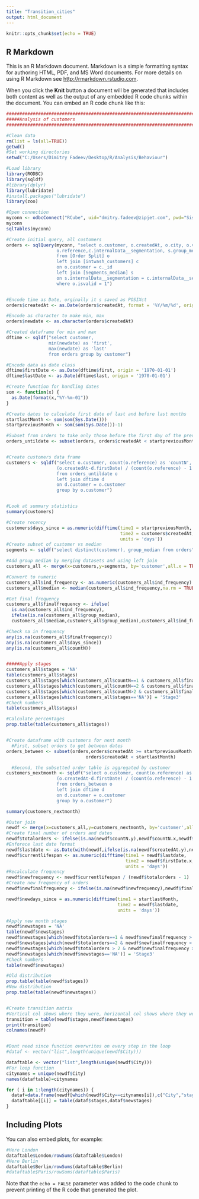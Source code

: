 ---
title: "Transition_cities"
output: html_document
---

```{r setup, include=FALSE}

knitr::opts_chunk$set(echo = TRUE)
```

## R Markdown

This is an R Markdown document. Markdown is a simple formatting syntax for authoring HTML, PDF, and MS Word documents. For more details on using R Markdown see <http://rmarkdown.rstudio.com>.

When you click the **Knit** button a document will be generated that includes both content as well as the output of any embedded R code chunks within the document. You can embed an R code chunk like this:

```{r, echo=FALSE, results='hide',message=FALSE,warning=FALSE}
###############################################################################
#####Analysis of customers
###############################################################################

#Clean data
rm(list = ls(all=TRUE))
getwd()
#Set working directories
setwd("C:/Users/Dimitry Fadeev/Desktop/R/Analysis/Behaviour")

#Load library
library(RODBC)
library(sqldf)
#library(dplyr)
library(lubridate)
#install.packages("lubridate")
library(zoo)

#Open connection
myconn <- odbcConnect("RCube", uid="dmitry.fadeev@zipjet.com", pwd="Sisense")
myconn
sqlTables(myconn)

#Create initial query, all customers
orders <- sqlQuery(myconn, "select o.customer, o.createdAt, o.city, o.voucherCode,
                   o.reference,c.internalData__segmentation, s.group_median
                   from [Order Split] o
                   left join [intwash_customers] c
                   on o.customer = c._id
                   left join [Segments_median] s
                   on s.internalData__segmentation = c.internalData__segmentation
                   where o.isvalid = 1")


#Encode time as Date, orginally it s saved as POSIXct
orders$createdAt <- as.Date(orders$createdAt, format = '%Y/%m/%d', origin = '1970-01-01')

#Encode as character to make min, max
orders$newdate <- as.character(orders$createdAt)

#Created dataframe for min and max
dftime <- sqldf("select customer,
                min(newdate) as 'first',
                max(newdate) as 'last' 
                from orders group by customer")

#Encode data as date class
dftime$firstDate <- as.Date(dftime$first, origin = '1970-01-01')
dftime$lastDate <- as.Date(dftime$last, origin = '1970-01-01')

#Create function for handling dates
som <- function(x) {
  as.Date(format(x,"%Y-%m-01"))
}

#Create dates to calculate first date of last and before last months
startlastMonth <- som(som(Sys.Date()))
startpreviousMonth <- som(som(Sys.Date())-1)

#Subset from orders to take only those before the first day of the previous month
orders_untildate <- subset(orders, orders$createdAt < startpreviousMonth)


#Create customers data frame
customers <- sqldf("select o.customer, count(o.reference) as 'countN', d.firstDate, o.createdAt,
                   (o.createdAt-d.firstDate) / (count(o.reference) - 1 ) as 'ind_frequency', o.city
                   from orders_untildate o
                   left join dftime d
                   on d.customer = o.customer
                   group by o.customer")


#Look at summary statistics
summary(customers)

#Create recency
customers$days_since = as.numeric(difftime(time1 = startpreviousMonth,
                                           time2 = customers$createdAt,
                                           units = 'days'))
#Create subset of customer vs median
segments <- sqldf("select distinct(customer), group_median from orders")

#Add group median by merging datasets and using left join
customers_all <- merge(x=customers,y=segments, by='customer',all.x = TRUE)

#Convert to numeric
customers_all$ind_frequency <- as.numeric(customers_all$ind_frequency)
customers_all$median <- median(customers_all$ind_frequency,na.rm = TRUE)

#Get final frequency
customers_all$finalfrequency <- ifelse(
  is.na(customers_all$ind_frequency),
  ifelse(is.na(customers_all$group_median),
  customers_all$median,customers_all$group_median),customers_all$ind_frequency)

#Check na in frequency
any(is.na(customers_all$finalfrequency))
any(is.na(customers_all$days_since))
any(is.na(customers_all$countN))


#####Apply stages
customers_all$stages = 'NA'
table(customers_all$stages)
customers_all$stages[which(customers_all$countN==1 & customers_all$finalfrequency > customers_all$days_since)] = 'Stage1A'
customers_all$stages[which(customers_all$countN==2 & customers_all$finalfrequency > customers_all$days_since)] = 'Stage1B'
customers_all$stages[which(customers_all$countN>2 & customers_all$finalfrequency > customers_all$days_since)] = 'Stage2'
customers_all$stages[which(customers_all$stages=='NA')] = 'Stage3'
#Check numbers
table(customers_all$stages)

#Calculate percentages
prop.table(table(customers_all$stages))


#Create dataframe with customers for next month
  #First, subset orders to get between dates
orders_between <- subset(orders,orders$createdAt >= startpreviousMonth &
                              orders$createdAt < startlastMonth)

  #Second, the subsetted order table is aggregated by customer
customers_nextmonth <- sqldf("select o.customer, count(o.reference) as 'countN', d.firstDate, o.createdAt,
                   (o.createdAt-d.firstDate) / (count(o.reference) - 1 ) as 'ind_frequency'
                   from orders_between o
                   left join dftime d
                   on d.customer = o.customer
                   group by o.customer")

summary(customers_nextmonth)

#Outer join
newdf <- merge(x=customers_all,y=customers_nextmonth, by='customer',all.x = TRUE)
#Create final number of orders and dates
newdf$totalorders <- ifelse(is.na(newdf$countN.y),newdf$countN.x,newdf$countN.x+newdf$countN.y)
#Enforece last date format
newdf$lastdate <- as.Date(with(newdf,ifelse(is.na(newdf$createdAt.y),newdf$createdAt.x,newdf$createdAt.y)),origin = '1970-01-01')
newdf$currentlifespan <- as.numeric(difftime(time1 = newdf$lastdate,
                                             time2 = newdf$firstDate.x,
                                             units = 'days')) 
#Recalculate frequency
newdf$newfrequency <- newdf$currentlifespan / (newdf$totalorders - 1)
#Create new frequency of orders
newdf$newfinalfrequency <- ifelse(is.na(newdf$newfrequency),newdf$finalfrequency,newdf$newfrequency)

newdf$newdays_since = as.numeric(difftime(time1 = startlastMonth,
                                          time2 = newdf$lastdate,
                                          units = 'days'))

#Apply new month stages
newdf$newstages = 'NA'
table(newdf$newstages)
newdf$newstages[which(newdf$totalorders==1 & newdf$newfinalfrequency > newdf$newdays_since)] = 'Stage1A'
newdf$newstages[which(newdf$totalorders==2 & newdf$newfinalfrequency > newdf$newdays_since)] = 'Stage1B'
newdf$newstages[which(newdf$totalorders > 2 & newdf$newfinalfrequency > newdf$newdays_since)] = 'Stage2'
newdf$newstages[which(newdf$newstages=='NA')] = 'Stage3'
#Check numbers
table(newdf$newstages)

#Old distribution
prop.table(table(newdf$stages))
#New distribution
prop.table(table(newdf$newstages))


#Create transition matrix
#Vertical col shows where they were, horizontal col shows where they went to 
transition = table(newdf$stages,newdf$newstages)
print(transition)
colnames(newdf)


#Dont need since function overwrites on every step in the loop
#dataf <- vector("list",length(unique(newdf$City))) 

dataftable <- vector("list",length(unique(newdf$City)))
#For loop function
citynames = unique(newdf$City)
names(dataftable)=citynames

for ( i in 1:length(citynames)) {
  dataf=data.frame(newdf[which(newdf$City==citynames[i]),c("City","stages","newstages")])
  dataftable[[i]] = table(dataf$stages,dataf$newstages)
}

```

## Including Plots

You can also embed plots, for example:

```{r}
#Here London
dataftable$London/rowSums(dataftable$London)
#Here Berlin
dataftable$Berlin/rowSums(dataftable$Berlin)
#dataftable$Paris/rowSums(dataftable$Paris)

```

Note that the `echo = FALSE` parameter was added to the code chunk to prevent printing of the R code that generated the plot.
